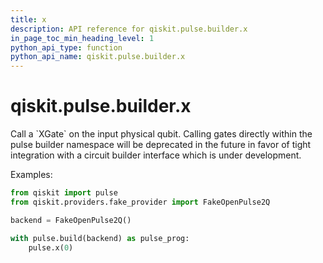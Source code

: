 ```yaml
---
title: x
description: API reference for qiskit.pulse.builder.x
in_page_toc_min_heading_level: 1
python_api_type: function
python_api_name: qiskit.pulse.builder.x
---
```


# qiskit.pulse.builder.x

<Function id="qiskit.pulse.builder.x" name="x" isDedicatedPage={true} github="https://github.com/qiskit/qiskit/tree/stable/0.22/qiskit/pulse/builder.py" signature="x(qubit)">
  Call a `XGate` on the input physical qubit.

  <Admonition title="Note" type="note">
    Calling gates directly within the pulse builder namespace will be deprecated in the future in favor of tight integration with a circuit builder interface which is under development.
  </Admonition>

  Examples:

  ```python
  from qiskit import pulse
  from qiskit.providers.fake_provider import FakeOpenPulse2Q

  backend = FakeOpenPulse2Q()

  with pulse.build(backend) as pulse_prog:
      pulse.x(0)
  ```
</Function>

